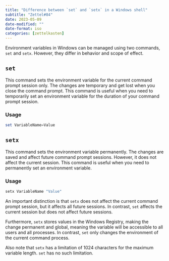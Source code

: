 ```yaml
---
title: "Difference between `set` and `setx` in a Windows shell"
subtitle: "Zettel#84"
date: 2023-05-09
date-modified: ""
date-format: iso
categories: [zettelkasten]
---
```

Environment variables in Windows can be managed using two commands, `set` and `setx`. However, they differ in behavior and scope of effect.

## `set`
  
This command sets the environment variable for the current command prompt session only. The changes are temporary and get lost when you close the command prompt. This command is useful when you need to temporarily set an environment variable for the duration of your command prompt session.
  
### Usage

```powershell
set VariableName=Value
```

## `setx`

This command sets the environment variable permanently. The changes are saved and affect future command prompt sessions. However, it does not affect the current session. This command is useful when you need to permanently set an environment variable.
  
### Usage

```powershell
setx VariableName "Value"
```

An important distinction is that `setx` does not affect the current command prompt session, but it affects all future sessions. In contrast, `set` affects the current session but does not affect future sessions.

Furthermore, `setx` stores values in the Windows Registry, making the change permanent and global, meaning the variable will be accessible to all users and all processes. In contrast, `set` only changes the environment of the current command process.

Also note that `setx` has a limitation of 1024 characters for the maximum variable length. `set` has no such limitation.
